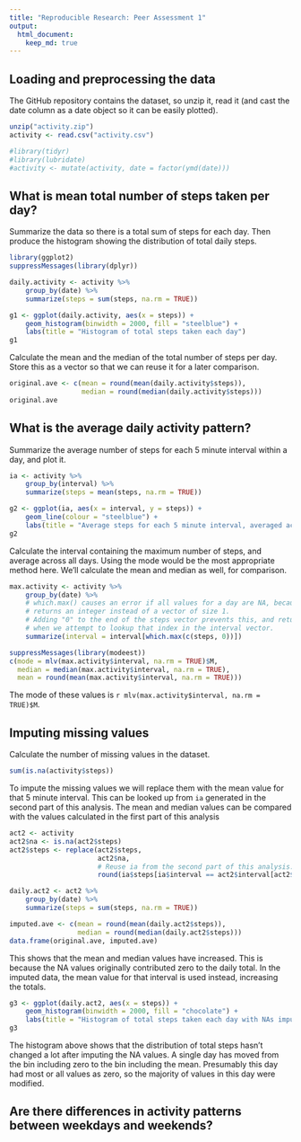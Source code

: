 ```yaml
---
title: "Reproducible Research: Peer Assessment 1"
output: 
  html_document:
    keep_md: true
---
```



## Loading and preprocessing the data
The GitHub repository contains the dataset, so unzip it, read it (and cast the date column as a date object so it can be easily plotted).
```r
unzip("activity.zip")
activity <- read.csv("activity.csv")

#library(tidyr)
#library(lubridate)
#activity <- mutate(activity, date = factor(ymd(date)))
```
## What is mean total number of steps taken per day?
Summarize the data so there is a total sum of steps for each day. Then produce the histogram showing the distribution of total daily steps.
```r
library(ggplot2)
suppressMessages(library(dplyr))

daily.activity <- activity %>%
    group_by(date) %>%
    summarize(steps = sum(steps, na.rm = TRUE))

g1 <- ggplot(daily.activity, aes(x = steps)) +
    geom_histogram(binwidth = 2000, fill = "steelblue") +
    labs(title = "Histogram of total steps taken each day")
g1
```

Calculate the mean and the median of the total number of steps per day. Store this as a vector so that we can reuse it for a later comparison.
```r
original.ave <- c(mean = round(mean(daily.activity$steps)),
                  median = round(median(daily.activity$steps)))
original.ave
```

## What is the average daily activity pattern?
Summarize the average number of steps for each 5 minute interval within a day, and plot it.
```r
ia <- activity %>%
    group_by(interval) %>%
    summarize(steps = mean(steps, na.rm = TRUE))

g2 <- ggplot(ia, aes(x = interval, y = steps)) +
    geom_line(colour = "steelblue") +
    labs(title = "Average steps for each 5 minute interval, averaged across all days")
g2
```

Calculate the interval containing the maximum number of steps, and average across all days. Using the mode would be the most appropriate method here. We'll calculate the mean and median as well, for comparison.
```r
max.activity <- activity %>%
    group_by(date) %>%
    # which.max() causes an error if all values for a day are NA, because it 
    # returns an integer instead of a vector of size 1. 
    # Adding "0" to the end of the steps vector prevents this, and returns NA
    # when we attempt to lookup that index in the interval vector.
    summarize(interval = interval[which.max(c(steps, 0))]) 

suppressMessages(library(modeest))
c(mode = mlv(max.activity$interval, na.rm = TRUE)$M,
  median = median(max.activity$interval, na.rm = TRUE),
  mean = round(mean(max.activity$interval, na.rm = TRUE)))
```

The mode of these values is `r mlv(max.activity$interval, na.rm = TRUE)$M`.

## Imputing missing values
Calculate the number of missing values in the dataset.
```r
sum(is.na(activity$steps))
```

To impute the missing values we will replace them with the mean value for that 5 minute interval. This can be looked up from `ia` generated in the second part of this analysis. The mean and median values can be compared with the values calculated in the first part of this analysis
```r

act2 <- activity
act2$na <- is.na(act2$steps)
act2$steps <- replace(act2$steps,
                      act2$na,
                      # Reuse ia from the second part of this analysis.
                      round(ia$steps[ia$interval == act2$interval[act2$na]]))

daily.act2 <- act2 %>%
    group_by(date) %>%
    summarize(steps = sum(steps, na.rm = TRUE))

imputed.ave <- c(mean = round(mean(daily.act2$steps)),
                 median = round(median(daily.act2$steps)))
data.frame(original.ave, imputed.ave)
```

This shows that the mean and median values have increased. This is because the NA values originally contributed zero to the daily total. In the imputed data, the mean value for that interval is used instead, increasing the totals. 

```r
g3 <- ggplot(daily.act2, aes(x = steps)) +
    geom_histogram(binwidth = 2000, fill = "chocolate") +
    labs(title = "Histogram of total steps taken each day with NAs imputed")
g3
```

The histogram above shows that the distribution of total steps hasn't changed a lot after imputing the NA values. A single day has moved from the bin including zero to the bin including the mean. Presumably this day had most or all values as zero, so the majority of values in this day were modified.


## Are there differences in activity patterns between weekdays and weekends?
